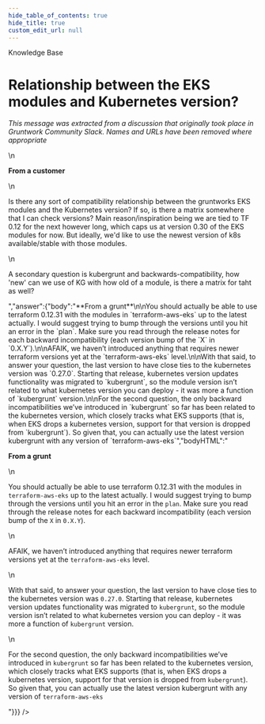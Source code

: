 ```yaml
---
hide_table_of_contents: true
hide_title: true
custom_edit_url: null
---
```



<head>
  <link rel="canonical" href="https://github.com/tnn-tnn-tnn-tnn-tnn-gruntwork-io/knowledge-base/discussions/18" />
</head>

<CenterLayout>
<span className="searchCategory">Knowledge Base</span>
<h1>Relationship between the EKS modules and Kubernetes version?</h1>
<GitHub discussion={{"id":"MDEwOkRpc2N1c3Npb24zNTQ5MjM5","number":18,"author":{"login":"gruntwork-support"},"title":"Relationship between the EKS modules and Kubernetes version?","body":"_This message was extracted from a discussion that originally took place in Gruntwork Community Slack. Names and URLs have been removed where appropriate_\n\n**From a customer**\n\nIs there any sort of compatibility relationship between the gruntworks EKS modules and the Kubernetes version? If so, is there a matrix somewhere that I can check versions?   Main reason/inspiration being we are tied to TF 0.12 for the next however long, which caps us at version 0.30 of the EKS modules for now.   But ideally, we'd like to use the newest version of k8s available/stable with those modules.\n\nA secondary question is kubergrunt and backwards-compatibility,  how 'new' can we use of KG with how old of a module, is there a matrix for taht as well?","bodyHTML":"<p dir=\"auto\"><em>This message was extracted from a discussion that originally took place in Gruntwork Community Slack. Names and URLs have been removed where appropriate</em></p>\n<p dir=\"auto\"><strong>From a customer</strong></p>\n<p dir=\"auto\">Is there any sort of compatibility relationship between the gruntworks EKS modules and the Kubernetes version? If so, is there a matrix somewhere that I can check versions?   Main reason/inspiration being we are tied to TF 0.12 for the next however long, which caps us at version 0.30 of the EKS modules for now.   But ideally, we'd like to use the newest version of k8s available/stable with those modules.</p>\n<p dir=\"auto\">A secondary question is kubergrunt and backwards-compatibility,  how 'new' can we use of KG with how old of a module, is there a matrix for taht as well?</p>","answer":{"body":"**From a grunt**\n\nYou should actually be able to use terraform 0.12.31 with the modules in `terraform-aws-eks` up to the latest actually. I would suggest trying to bump through the versions until you hit an error in the `plan`. Make sure you read through the release notes for each backward incompatibility (each version bump of the `X` in `0.X.Y`).\n\nAFAIK, we haven’t introduced anything that requires newer terraform versions yet at the `terraform-aws-eks` level.\n\nWith that said, to answer your question, the last version to have close ties to the kubernetes version was `0.27.0`. Starting that release, kubernetes version updates functionality was migrated to `kubergrunt`, so the module version isn’t related to what kubernetes version you can deploy - it was more a function of `kubergrunt` version.\n\nFor the second question, the only backward incompatibilities we’ve introduced in `kubergrunt` so far has been related to the kubernetes version, which closely tracks what EKS supports (that is, when EKS drops a kubernetes version, support for that version is dropped from `kubergrunt`). So given that, you can actually use the latest version kubergrunt with any version of `terraform-aws-eks`","bodyHTML":"<p dir=\"auto\"><strong>From a grunt</strong></p>\n<p dir=\"auto\">You should actually be able to use terraform 0.12.31 with the modules in <code class=\"notranslate\">terraform-aws-eks</code> up to the latest actually. I would suggest trying to bump through the versions until you hit an error in the <code class=\"notranslate\">plan</code>. Make sure you read through the release notes for each backward incompatibility (each version bump of the <code class=\"notranslate\">X</code> in <code class=\"notranslate\">0.X.Y</code>).</p>\n<p dir=\"auto\">AFAIK, we haven’t introduced anything that requires newer terraform versions yet at the <code class=\"notranslate\">terraform-aws-eks</code> level.</p>\n<p dir=\"auto\">With that said, to answer your question, the last version to have close ties to the kubernetes version was <code class=\"notranslate\">0.27.0</code>. Starting that release, kubernetes version updates functionality was migrated to <code class=\"notranslate\">kubergrunt</code>, so the module version isn’t related to what kubernetes version you can deploy - it was more a function of <code class=\"notranslate\">kubergrunt</code> version.</p>\n<p dir=\"auto\">For the second question, the only backward incompatibilities we’ve introduced in <code class=\"notranslate\">kubergrunt</code> so far has been related to the kubernetes version, which closely tracks what EKS supports (that is, when EKS drops a kubernetes version, support for that version is dropped from <code class=\"notranslate\">kubergrunt</code>). So given that, you can actually use the latest version kubergrunt with any version of <code class=\"notranslate\">terraform-aws-eks</code></p>"}}} />

</CenterLayout>
  

<!-- ##DOCS-SOURCER-START
{
  "sourcePlugin": "github-discussions",
  "hash": "ada6d207440fd3beba8f28aa98811771"
}
##DOCS-SOURCER-END -->
